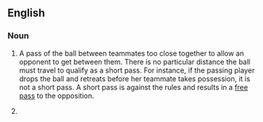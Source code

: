 ==English==

===Noun===
{{en-noun}}

# {{lb|en|netball}} A pass of the ball between teammates too close together to allow an opponent to get between them. There is no particular distance the ball must travel to qualify as a short pass. For instance, if the passing player drops the ball and retreats before her teammate takes possession, it is not a short pass. A short pass is against the rules and results in a [[free pass]] to the opposition.
# {{lb|en|American football}} {{rfdef|en}}